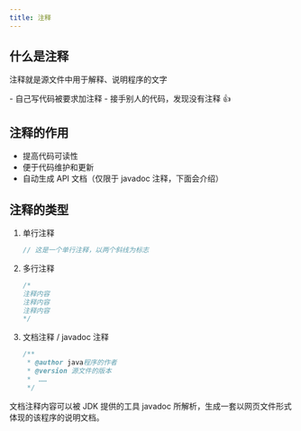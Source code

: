 ```yaml
---
title: 注释
---
```


## 什么是注释

注释就是源文件中用于解释、说明程序的文字

<Callout title="程序员最讨厌的两件事">
- 自己写代码被要求加注释
- 接手别人的代码，发现没有注释 👍
</Callout>

## 注释的作用

- 提高代码可读性
- 便于代码维护和更新
- 自动生成 API 文档（仅限于 javadoc 注释，下面会介绍）

## 注释的类型

1. 单行注释

   ```java lineNumbers title="ExpClass.java"
   // 这是一个单行注释，以两个斜线为标志
   ```

2. 多行注释

   ```java lineNumbers title="ExpClass.java"
   /*
   注释内容
   注释内容
   注释内容
   */
   ```

3. 文档注释 / javadoc 注释

   ```java lineNumbers title="ExpClass.java"
   /**
    * @author java程序的作者
    * @version 源文件的版本
    *  ……
    */
    ```

<Callout title="说明">
文档注释内容可以被 JDK 提供的工具 javadoc 所解析，生成一套以网页文件形式体现的该程序的说明文档。
</Callout>
